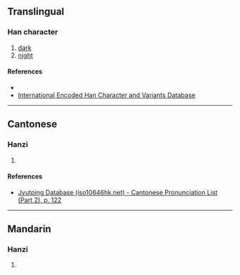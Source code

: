 {{character info}}
==Translingual==

===Han character===
{{Han char|rn=72|rad=日|as=02|sn=6|four=|canj=ASH|ids=⿰日刀}}

# [[dark]]
# [[night]]

====References====
* {{Han ref|kx=0489.150|dkj=13745|dj=0850.120|hdz=21486.030|uh=65EB|ud=26091}}
* [http://chardb.iis.sinica.edu.tw/char/U+65EB International Encoded Han Character and Variants Database]

----

==Cantonese==

===Hanzi===
{{yue-hanzi|jyut=[[tiu1]]|y=tiu1}}

# {{rfdef|yue|sort=日02}}

====References====
* [http://www.iso10646hk.net/jp/document/download.jsp Jyutping Database (iso10646hk.net) - Cantonese Pronunciation List (Part 2), p. 122]

----

==Mandarin==

===Hanzi===
{{cmn-hanzi|pin=[[tiāo]] ([[tiao1]])|wg=t'iao<sup>1</sup>}}

# {{rfdef|cmn|sort=日02}}